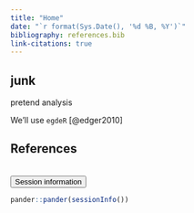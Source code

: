 ```yaml
---
title: "Home"
date: "`r format(Sys.Date(), '%d %B, %Y')`"
bibliography: references.bib
link-citations: true
---
```


## junk
pretend analysis

We'll use `egdeR` [@edger2010]

## References

<div id="refs"></div>

<br>
<button type="button" class="btn btn-default btn-sessioninfo" data-toggle="collapse" data-target="#sessioninfo" style="display: block;">
<span class="glyphicon glyphicon-info-sign" aria-hidden="true"></span> Session information
</button>
</p>
<div id="sessioninfo" class="collapse">
```r
pander::pander(sessionInfo())
```
</div>